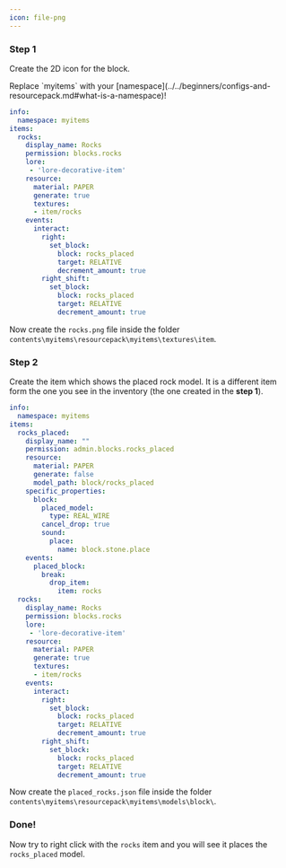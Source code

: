 ```yaml
---
icon: file-png
---
```


<Card title="FOLoAAjV_oI" icon="link" href="https://youtu.be/FOLoAAjV_oI"></Card>


### Step 1

Create the 2D icon for the block.


<Note>
Replace `myitems` with your [namespace](../../beginners/configs-and-resourcepack.md#what-is-a-namespace)!
</Note>


```yaml
info:
  namespace: myitems
items:
  rocks:
    display_name: Rocks
    permission: blocks.rocks
    lore:
     - 'lore-decorative-item'
    resource:
      material: PAPER
      generate: true
      textures:
      - item/rocks
    events:
      interact:
        right:
          set_block:
            block: rocks_placed
            target: RELATIVE
            decrement_amount: true
        right_shift:
          set_block:
            block: rocks_placed
            target: RELATIVE
            decrement_amount: true
```

Now create the `rocks.png` file inside the folder `contents\myitems\resourcepack\myitems\textures\item`.

### Step 2

Create the item which shows the placed rock model. It is a different item form the one you see in the inventory (the one created in the **step 1**).

```yaml
info:
  namespace: myitems
items:
  rocks_placed:
    display_name: ""
    permission: admin.blocks.rocks_placed
    resource:
      material: PAPER
      generate: false
      model_path: block/rocks_placed
    specific_properties:
      block:
        placed_model:
          type: REAL_WIRE
        cancel_drop: true
        sound:
          place:
            name: block.stone.place
    events:
      placed_block:
        break:
          drop_item:
            item: rocks
  rocks:
    display_name: Rocks
    permission: blocks.rocks
    lore:
     - 'lore-decorative-item'
    resource:
      material: PAPER
      generate: true
      textures:
      - item/rocks
    events:
      interact:
        right:
          set_block:
            block: rocks_placed
            target: RELATIVE
            decrement_amount: true
        right_shift:
          set_block:
            block: rocks_placed
            target: RELATIVE
            decrement_amount: true
```

Now create the `placed_rocks.json` file inside the folder `contents\myitems\resourcepack\myitems\models\block\`.

### Done!

Now try to right click with the `rocks` item and you will see it places the `rocks_placed` model.
